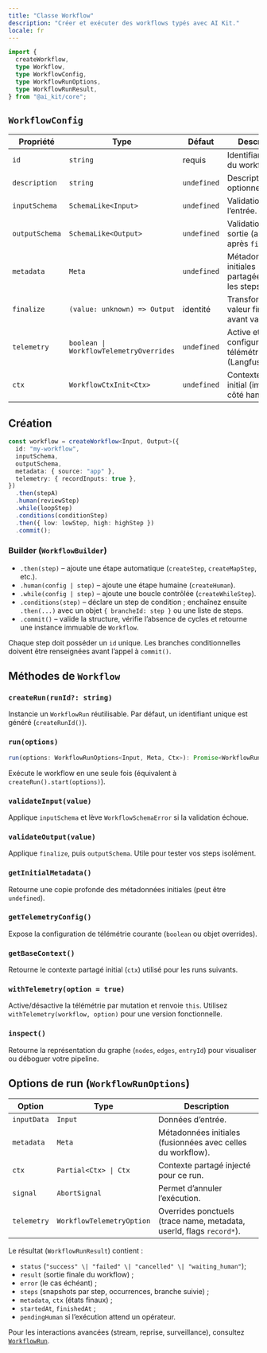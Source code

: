 ```yaml
---
title: "Classe Workflow"
description: "Créer et exécuter des workflows typés avec AI Kit."
locale: fr
---
```


```ts
import {
  createWorkflow,
  type Workflow,
  type WorkflowConfig,
  type WorkflowRunOptions,
  type WorkflowRunResult,
} from "@ai_kit/core";
```

## `WorkflowConfig`

| Propriété | Type | Défaut | Description |
| --- | --- | --- | --- |
| `id` | `string` | requis | Identifiant unique du workflow. |
| `description` | `string` | `undefined` | Description optionnelle (DX). |
| `inputSchema` | `SchemaLike<Input>` | `undefined` | Validation de l’entrée. |
| `outputSchema` | `SchemaLike<Output>` | `undefined` | Validation de la sortie (appliquée après `finalize`). |
| `metadata` | `Meta` | `undefined` | Métadonnées initiales partagées entre les steps. |
| `finalize` | `(value: unknown) => Output` | identité | Transforme la valeur finale avant validation. |
| `telemetry` | `boolean \| WorkflowTelemetryOverrides` | `undefined` | Active et configure la télémétrie (Langfuse/OTEL). |
| `ctx` | `WorkflowCtxInit<Ctx>` | `undefined` | Contexte partagé initial (immuable côté handlers). |

## Création

```ts
const workflow = createWorkflow<Input, Output>({
  id: "my-workflow",
  inputSchema,
  outputSchema,
  metadata: { source: "app" },
  telemetry: { recordInputs: true },
})
  .then(stepA)
  .human(reviewStep)
  .while(loopStep)
  .conditions(conditionStep)
  .then({ low: lowStep, high: highStep })
  .commit();
```

### Builder (`WorkflowBuilder`)

- `.then(step)` – ajoute une étape automatique (`createStep`, `createMapStep`, etc.).
- `.human(config | step)` – ajoute une étape humaine (`createHuman`).
- `.while(config | step)` – ajoute une boucle contrôlée (`createWhileStep`).
- `.conditions(step)` – déclare un step de condition ; enchaînez ensuite `.then(...)` avec un objet `{ brancheId: step }` ou une liste de steps.
- `.commit()` – valide la structure, vérifie l’absence de cycles et retourne une instance immuable de `Workflow`.

Chaque step doit posséder un `id` unique. Les branches conditionnelles doivent être renseignées avant l’appel à `commit()`.

## Méthodes de `Workflow`

### `createRun(runId?: string)`

Instancie un `WorkflowRun` réutilisable. Par défaut, un identifiant unique est généré (`createRunId()`).

### `run(options)`

```ts
run(options: WorkflowRunOptions<Input, Meta, Ctx>): Promise<WorkflowRunResult<Output, Meta, Ctx>>;
```

Exécute le workflow en une seule fois (équivalent à `createRun().start(options)`).

### `validateInput(value)`

Applique `inputSchema` et lève `WorkflowSchemaError` si la validation échoue.

### `validateOutput(value)`

Applique `finalize`, puis `outputSchema`. Utile pour tester vos steps isolément.

### `getInitialMetadata()`

Retourne une copie profonde des métadonnées initiales (peut être `undefined`).

### `getTelemetryConfig()`

Expose la configuration de télémétrie courante (`boolean` ou objet overrides).

### `getBaseContext()`

Retourne le contexte partagé initial (`ctx`) utilisé pour les runs suivants.

### `withTelemetry(option = true)`

Active/désactive la télémétrie par mutation et renvoie `this`. Utilisez `withTelemetry(workflow, option)` pour une version fonctionnelle.

### `inspect()`

Retourne la représentation du graphe (`nodes`, `edges`, `entryId`) pour visualiser ou déboguer votre pipeline.

## Options de run (`WorkflowRunOptions`)

| Option | Type | Description |
| --- | --- | --- |
| `inputData` | `Input` | Données d’entrée. |
| `metadata` | `Meta` | Métadonnées initiales (fusionnées avec celles du workflow). |
| `ctx` | `Partial<Ctx> \| Ctx` | Contexte partagé injecté pour ce run. |
| `signal` | `AbortSignal` | Permet d’annuler l’exécution. |
| `telemetry` | `WorkflowTelemetryOption` | Overrides ponctuels (trace name, metadata, userId, flags `record*`). |

Le résultat (`WorkflowRunResult`) contient :

- `status` (`"success" \| "failed" \| "cancelled" \| "waiting_human"`);
- `result` (sortie finale du workflow) ;
- `error` (le cas échéant) ;
- `steps` (snapshots par step, occurrences, branche suivie) ;
- `metadata`, `ctx` (états finaux) ;
- `startedAt`, `finishedAt` ;
- `pendingHuman` si l’exécution attend un opérateur.

Pour les interactions avancées (stream, reprise, surveillance), consultez [`WorkflowRun`](/fr/api-reference/workflow-run).

